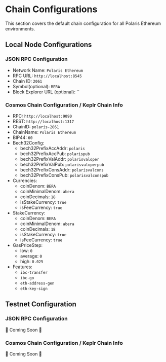 # Chain Configurations

This section covers the default chain configuration for all Polaris Ethereum 
environments.
## Local Node Configurations

### JSON RPC Configuration
- Network Name: `Polaris Ethereum`
- RPC URL: `http://localhost:8545`
- Chain ID: `2061`
- Symbol(optional): `BERA`
- Block Explorer URL (optional): ``

### Cosmos Chain Configuration / Keplr Chain Info
- RPC: `http://localhost:9090`
- REST: `http://localhost:1317`
- ChainID: `polaris-2061`
- ChainName: `Polaris Ethereum`
- BIP44: `60`
- Bech32Config:
    - bech32PrefixAccAddr: `polaris`
    - bech32PrefixAccPub: `polarispub`
    - bech32PrefixValAddr: `polarisvaloper`
    - bech32PrefixValPub: `polarisvaloperpub`
    - bech32PrefixConsAddr: `polarisvalcons`
    - bech32PrefixConsPub: `polarisvalconspub`
- Currencies:
    - coinDenom: `BERA`
    - coinMinimalDenom: `abera`
    - coinDecimals: `18`
    - isStakeCurrency: `true`
    - isFeeCurrency: `true`
- StakeCurrency:
    - coinDenom: `BERA`
    - coinMinimalDenom: `abera`
    - coinDecimals: `18`
    - isStakeCurrency: `true`
    - isFeeCurrency: `true`
- GasPriceStep:
    - low: `0`
    - average: `0`
    - high: `0.025`
- Features:
    - `ibc-transfer`
    - `ibc-go`
    - `eth-address-gen`
    - `eth-key-sign`
## Testnet Configuration

### JSON RPC Configuration
🚧 Coming Soon 🚧

### Cosmos Chain Configuration / Keplr Chain Info
🚧 Coming Soon 🚧
